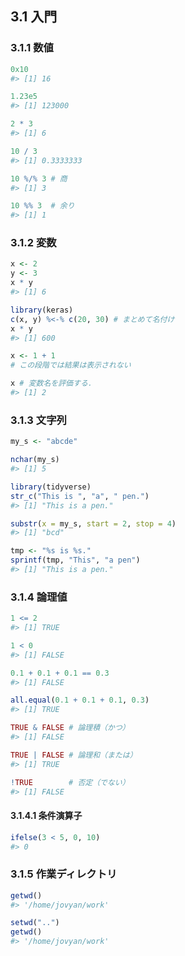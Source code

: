 ## 3.1 入門

### 3.1.1 数値

```r
0x10
#> [1] 16
```

```r
1.23e5
#> [1] 123000
```

```r
2 * 3
#> [1] 6
```

```r
10 / 3
#> [1] 0.3333333
```

```r
10 %/% 3 # 商
#> [1] 3

10 %% 3  # 余り
#> [1] 1
```

### 3.1.2 変数

```r
x <- 2
y <- 3
x * y
#> [1] 6

library(keras)
c(x, y) %<-% c(20, 30) # まとめて名付け
x * y
#> [1] 600
```

```r
x <- 1 + 1
# この段階では結果は表示されない

x # 変数名を評価する．
#> [1] 2
```

### 3.1.3 文字列

```r
my_s <- "abcde"
```

```r
nchar(my_s)
#> [1] 5
```

```r
library(tidyverse)
str_c("This is ", "a", " pen.")
#> [1] "This is a pen."
```

```r
substr(x = my_s, start = 2, stop = 4)
#> [1] "bcd"
```

```r
tmp <- "%s is %s."
sprintf(tmp, "This", "a pen")
#> [1] "This is a pen."
```

### 3.1.4 論理値

```r
1 <= 2
#> [1] TRUE

1 < 0
#> [1] FALSE
```

```r
0.1 + 0.1 + 0.1 == 0.3
#> [1] FALSE

all.equal(0.1 + 0.1 + 0.1, 0.3)
#> [1] TRUE
```

```r
TRUE & FALSE # 論理積（かつ）
#> [1] FALSE

TRUE | FALSE # 論理和（または）
#> [1] TRUE

!TRUE        # 否定（でない）
#> [1] FALSE
```

#### 3.1.4.1 条件演算子

```r
ifelse(3 < 5, 0, 10)
#> 0
```

### 3.1.5 作業ディレクトリ

```r
getwd()
#> '/home/jovyan/work'
```

```r
setwd("..")
getwd()
#> '/home/jovyan/work'
```

